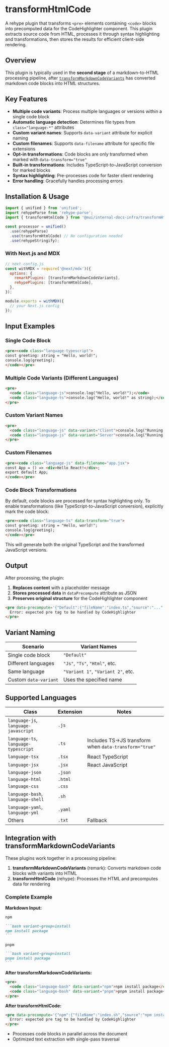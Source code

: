 # transformHtmlCode

A rehype plugin that transforms `<pre>` elements containing `<code>` blocks into precomputed data for the CodeHighlighter component. This plugin extracts source code from HTML, processes it through syntax highlighting and transformations, then stores the results for efficient client-side rendering.

## Overview

This plugin is typically used in the **second stage** of a markdown-to-HTML processing pipeline, after [`transformMarkdownCodeVariants`](/functions/transformMarkdownCodeVariants) has converted markdown code blocks into HTML structures.

## Key Features

- **Multiple code variants**: Process multiple languages or versions within a single code block
- **Automatic language detection**: Determines file types from `class="language-*"` attributes
- **Custom variant names**: Supports `data-variant` attribute for explicit naming
- **Custom filenames**: Supports `data-filename` attribute for specific file extensions
- **Opt-in transformations**: Code blocks are only transformed when marked with `data-transform="true"`
- **Built-in transformations**: Includes TypeScript-to-JavaScript conversion for marked blocks
- **Syntax highlighting**: Pre-processes code for faster client rendering
- **Error handling**: Gracefully handles processing errors

## Installation & Usage

```typescript
import { unified } from 'unified';
import rehypeParse from 'rehype-parse';
import { transformHtmlCode } from '@mui/internal-docs-infra/transformHtmlCode';

const processor = unified()
  .use(rehypeParse)
  .use(transformHtmlCode) // No configuration needed
  .use(rehypeStringify);
```

### With Next.js and MDX

```javascript
// next.config.js
const withMDX = require('@next/mdx')({
  options: {
    remarkPlugins: [transformMarkdownCodeVariants],
    rehypePlugins: [transformHtmlCode],
  },
});

module.exports = withMDX({
  // your Next.js config
});
```

## Input Examples

### Single Code Block

```html
<pre><code class="language-typescript">
const greeting: string = "Hello, world!";
console.log(greeting);
</code></pre>
```

### Multiple Code Variants (Different Languages)

```html
<pre>
  <code class="language-js">console.log("Hello, world!");</code>
  <code class="language-ts">console.log("Hello, world!" as string);</code>
</pre>
```

### Custom Variant Names

```html
<pre>
  <code class="language-js" data-variant="Client">console.log("Running on client");</code>
  <code class="language-js" data-variant="Server">console.log("Running on server");</code>
</pre>
```

### Custom Filenames

```html
<pre><code class="language-js" data-filename="app.jsx">
const App = () => <div>Hello React!</div>;
export default App;
</code></pre>
```

### Code Block Transformations

By default, code blocks are processed for syntax highlighting only. To enable transformations (like TypeScript-to-JavaScript conversion), explicitly mark the code block:

```html
<pre><code class="language-ts" data-transform="true">
const greeting: string = "Hello, world!";
console.log(greeting);
</code></pre>
```

This will generate both the original TypeScript and the transformed JavaScript versions.

## Output

After processing, the plugin:

1. **Replaces content** with a placeholder message
2. **Stores processed data** in `dataPrecompute` attribute as JSON
3. **Preserves original structure** for the CodeHighlighter component

```html
<pre data-precompute='{"Default":{"fileName":"index.ts","source":"...","transforms":{...}}}'>
  Error: expected pre tag to be handled by CodeHighlighter
</pre>
```

## Variant Naming

| Scenario              | Variant Names                      |
| --------------------- | ---------------------------------- |
| Single code block     | `"Default"`                        |
| Different languages   | `"Js"`, `"Ts"`, `"Html"`, etc.     |
| Same language         | `"Variant 1"`, `"Variant 2"`, etc. |
| Custom `data-variant` | Uses the specified name            |

## Supported Languages

| Class                                | Extension | Notes                                                 |
| ------------------------------------ | --------- | ----------------------------------------------------- |
| `language-js`, `language-javascript` | `.js`     |                                                       |
| `language-ts`, `language-typescript` | `.ts`     | Includes TS→JS transform when `data-transform="true"` |
| `language-tsx`                       | `.tsx`    | React TypeScript                                      |
| `language-jsx`                       | `.jsx`    | React JavaScript                                      |
| `language-json`                      | `.json`   |                                                       |
| `language-html`                      | `.html`   |                                                       |
| `language-css`                       | `.css`    |                                                       |
| `language-bash`, `language-shell`    | `.sh`     |                                                       |
| `language-yaml`, `language-yml`      | `.yaml`   |                                                       |
| Others                               | `.txt`    | Fallback                                              |

## Integration with transformMarkdownCodeVariants

These plugins work together in a processing pipeline:

1. **transformMarkdownCodeVariants** (remark): Converts markdown code blocks with variants into HTML
2. **transformHtmlCode** (rehype): Processes the HTML and precomputes data for rendering

### Complete Example

**Markdown Input:**

````markdown
npm

```bash variant-group=install
npm install package
```

pnpm

```bash variant-group=install
pnpm install package
```
````

**After transformMarkdownCodeVariants:**

```html
<pre>
  <code class="language-bash" data-variant="npm">npm install package</code>
  <code class="language-bash" data-variant="pnpm">pnpm install package</code>
</pre>
```

**After transformHtmlCode:**

```html
<pre data-precompute='{"npm":{"fileName":"index.sh","source":"npm install package"...}}'>
  Error: expected pre tag to be handled by CodeHighlighter
</pre>
```

- Processes code blocks in parallel across the document
- Optimized text extraction with single-pass traversal
